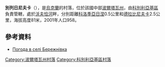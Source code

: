 {{coord|49|13|9|N|34|6|26|E|scale:100000_region:UA|display=title}}

'''別列日尼夫卡'''（{{lang-uk|Бережнівка}}），是[[烏克蘭|烏克蘭]]的村落，位於該國中部[[波爾塔瓦州|波爾塔瓦州]]，由[[科別利亞基區|科別利亞基區]]負責管轄，處於[[沃夫恰河_(北頓涅茨河支流)|沃夫恰河]]畔，分別距離[[科洛季亞日涅_(科澤利希納區)|科洛季亞日涅]]0.5公里和[[德拉比尼夫卡_(科澤利希納區)|德拉比尼夫卡]]2.5公里，海拔高度81米，2001年人口958。

==參考資料==
* [http://weather.in.ua/ua/poltavskaja/912 Погода в селі Бережнівка]{{Wayback|url=http://weather.in.ua/ua/poltavskaja/912 |date=20160305073939 }}

{{DEFAULTSORT:Бережнівка}}
[[Category:波爾塔瓦州村落|Category:波爾塔瓦州村落]]
[[Category:科別利亞基區村落|Category:科別利亞基區村落]]


{{Poltava-geo-stub}}